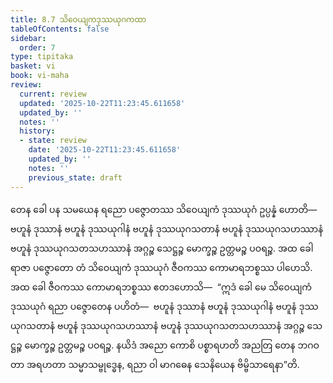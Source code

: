 ```yaml
---
title: 8.7 သိဝေယျကဒုဿယုဂကထာ
tableOfContents: false
sidebar:
  order: 7
type: tipitaka
basket: vi
book: vi-maha
review:
  current: review
  updated: '2025-10-22T11:23:45.611658'
  updated_by: ''
  notes: ''
  history:
  - state: review
    date: '2025-10-22T11:23:45.611658'
    updated_by: ''
    notes: ''
    previous_state: draft
---
```



<ReviewStatus review={frontmatter.review} showDetails={true} />

<HypothesisAnnotation frontmatter={frontmatter} />

<DynamicBreadcrumb />

<Division number="335" book="vi-maha" e="ch" v="3" p="389">

<Paragraph number="1583" book="vi-maha">
တေန ခေါ ပန သမယေန ရညော ပဇ္ဇောတဿ သိဝေယျကံ ဒုဿယုဂံ ဥပ္ပန္နံ ဟောတိ—  ဗဟူနံ ဒုဿာနံ ဗဟူနံ ဒုဿယုဂါနံ ဗဟူနံ ဒုဿယုဂသတာနံ ဗဟူနံ ဒုဿယုဂသဟဿာနံ ဗဟူနံ ဒုဿယုဂသတသဟဿာနံ အဂ္ဂဉ္စ သေဋ္ဌဉ္စ မောက္ခဉ္စ ဥတ္တမဉ္စ ပဝရဉ္စ. အထ ခေါ ရာဇာ ပဇ္ဇောတော တံ သိဝေယျကံ ဒုဿယုဂံ ဇီဝကဿ ကောမာရဘစ္စဿ ပါဟေသိ. အထ ခေါ ဇီဝကဿ ကောမာရဘစ္စဿ ဧတဒဟောသိ—  “ဣဒံ ခေါ မေ သိဝေယျကံ ဒုဿယုဂံ ရညာ ပဇ္ဇောတေန ပဟိတံ—  ဗဟူနံ ဒုဿာနံ ဗဟူနံ ဒုဿယုဂါနံ ဗဟူနံ ဒုဿယုဂသတာနံ ဗဟူနံ ဒုဿယုဂသဟဿာနံ ဗဟူနံ ဒုဿယုဂသတသဟဿာနံ အဂ္ဂဉ္စ သေဋ္ဌဉ္စ မောက္ခဉ္စ ဥတ္တမဉ္စ ပဝရဉ္စ. နယိဒံ အညော ကောစိ ပစ္စာရဟတိ အညတြ တေန ဘဂဝတာ အရဟတာ သမ္မာသမ္ဗုဒ္ဓေန, ရညာ ဝါ မာဂဓေန သေနိယေန ဗိမ္ဗိသာရေနာ”တိ.
</Paragraph>
</Division>